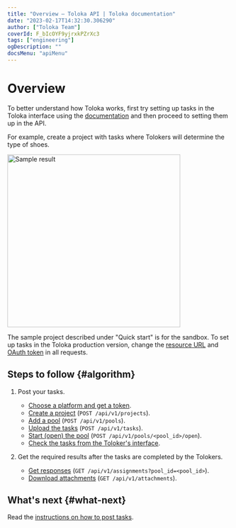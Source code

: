 ```yaml
---
title: "Overview — Toloka API | Toloka documentation"
date: "2023-02-17T14:32:30.306290"
author: ["Toloka Team"]
coverId: F_bIcOYF9yjrxkPZrXc3
tags: ["engineering"]
ogDescription: ""
docsMenu: "apiMenu"
---
```


# Overview

<Note mode="note" title="Note">

To better understand how Toloka works, first try setting up tasks in the Toloka interface using the [documentation](/docs-new/guide/main-steps) and then proceed to setting them up in the API.

</Note>

For example, create a project with tasks where Tolokers will determine the type of shoes.

<Cut title="Sample result">

<Image width="390px" withBackground imageId="1675427156187" alt="Sample result" />

</Cut>

The sample project described under "Quick start" is for the sandbox. To set up tasks in the Toloka production version, change the [resource URL](/docs-new/api/access#urls) and [OAuth token](/docs-new/api/access#token) in all requests.

## Steps to follow {#algorithm}

1. Post your tasks.

    - [Choose a platform and get a token](/docs-new/api/qs-placement#start).
    - [Create a project](/docs-new/api/qs-placement#project) (`POST /api/v1/projects`).
    - [Add a pool](/docs-new/api/qs-placement#pool) (`POST /api/v1/pools`).
    - [Upload the tasks](/docs-new/api/qs-placement#task) (`POST /api/v1/tasks`).
    - [Start (open) the pool](/docs-new/api/qs-placement#pool-run) (`POST /api/v1/pools/<pool_id>/open`).
    - [Check the tasks from the Toloker's interface](/docs-new/api/qs-placement#check).

1. Get the required results after the tasks are completed by the Tolokers.

    - [Get responses](/docs-new/api/qs-results) (`GET /api/v1/assignments?pool_id=<pool_id>`).
    - [Download attachments](/docs-new/api/get-attachment-list) (`GET /api/v1/attachments`).

## What's next {#what-next}

Read the [instructions on how to post tasks](/docs-new/api/qs-placement).